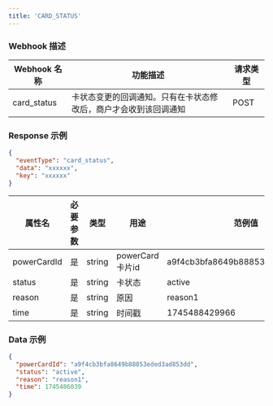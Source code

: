```yaml
---
title: 'CARD_STATUS'
---
```


### Webhook 描述

| Webhook 名称  | 功能描述                             | 请求类型 |
|-------------|----------------------------------|------|
| card_status | 卡状态变更的回调通知。只有在卡状态修改后，商户才会收到该回调通知 | POST |

### Response 示例

```json
{
  "eventType": "card_status",
  "data": "xxxxxx",
  "key": "xxxxxx"
}
```

| 属性名         | 必要参数 | 类型     | 用途            | 范例值                              | 备注 |
|-------------|------|--------|---------------|----------------------------------|----|
| powerCardId | 是    | string | powerCard卡片id | a9f4cb3bfa8649b88853eded3ad853dd |    |
| status      | 是    | string | 卡状态           | active                           |    |
| reason      | 是    | string | 原因            | reason1                          |    |
| time        | 是    | string | 时间戳           | 1745488429966                    |    |

### Data 示例

```json
{
  "powerCardId": "a9f4cb3bfa8649b88853eded3ad853dd",
  "status": "active",
  "reason": "reason1",
  "time": 1745486039
}
```